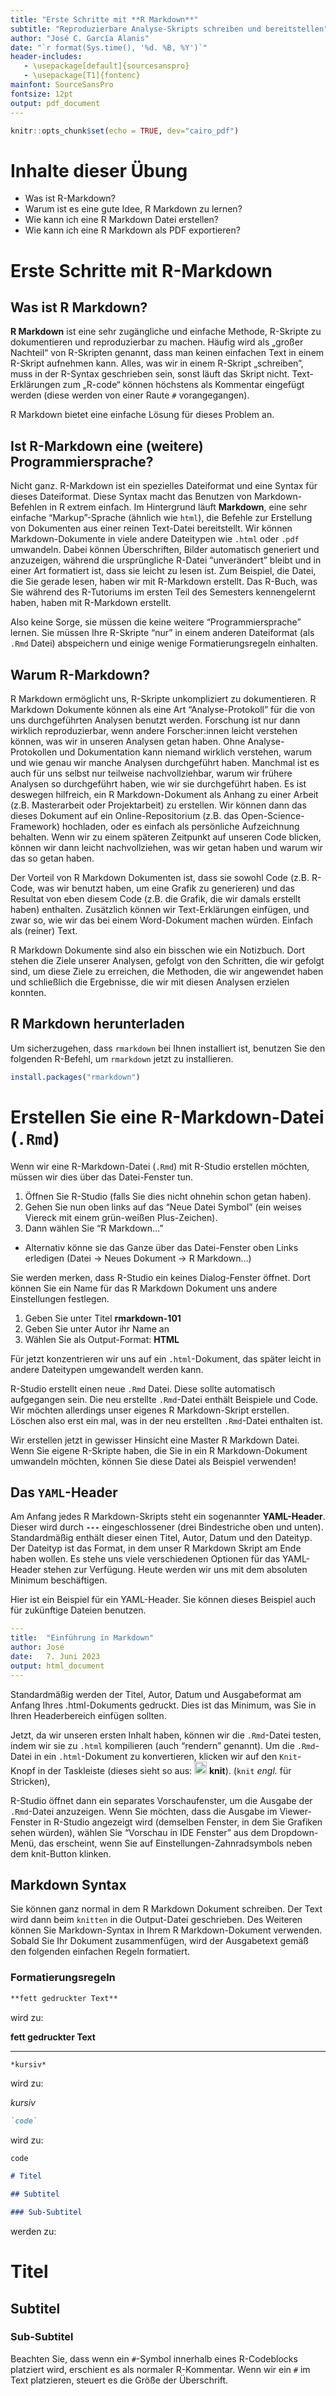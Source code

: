 ```yaml
---
title: "Erste Schritte mit **R Markdown**"
subtitle: "Reproduzierbare Analyse-Skripts schreiben und bereitstellen"
author: "José C. García Alanis"
date: "`r format(Sys.time(), '%d. %B, %Y')`"
header-includes:
   - \usepackage[default]{sourcesanspro}
   - \usepackage[T1]{fontenc}
mainfont: SourceSansPro
fontsize: 12pt
output: pdf_document
---
```


```r
knitr::opts_chunk$set(echo = TRUE, dev="cairo_pdf")
```

# Inhalte dieser Übung


- Was ist R-Markdown?
- Warum ist es eine gute Idee, R Markdown zu lernen?
- Wie kann ich eine R Markdown Datei erstellen?
- Wie kann ich eine R Markdown als PDF exportieren?

# Erste Schritte mit **R-Markdown**

## Was ist R Markdown?

**R Markdown** ist eine sehr zugängliche und einfache Methode, R-Skripte zu dokumentieren und reproduzierbar zu machen. Häufig wird als „großer Nachteil“ von R-Skripten genannt, dass man keinen einfachen Text in einem R-Skript aufnehmen kann. Alles, was wir in einem R-Skript „schreiben", muss in der R-Syntax geschrieben sein, sonst läuft das Skript nicht. Text-Erklärungen zum „R-code“ können höchstens als Kommentar eingefügt werden (diese werden von einer Raute `#` vorangegangen).

R Markdown bietet eine einfache Lösung für dieses Problem an.

## Ist R-Markdown eine (weitere) Programmiersprache?

Nicht ganz. R-Markdown ist ein spezielles Dateiformat und eine Syntax für dieses Dateiformat. Diese Syntax macht das Benutzen von Markdown-Befehlen in R extrem einfach. Im Hintergrund läuft **Markdown**, eine sehr einfache “Markup”-Sprache (ähnlich wie `html`), die Befehle zur Erstellung von Dokumenten aus einer reinen Text-Datei bereitstellt. Wir können Markdown-Dokumente in viele andere Dateitypen wie `.html` oder `.pdf` umwandeln. Dabei können Überschriften, Bilder automatisch generiert und anzuzeigen, während die ursprüngliche R-Datei "unverändert" bleibt und in einer Art formatiert ist, dass sie leicht zu lesen ist. Zum Beispiel, die Datei, die Sie gerade lesen, haben wir mit R-Markdown erstellt. Das R-Buch, was Sie während des R-Tutoriums im ersten Teil des Semesters kennengelernt haben, haben mit R-Markdown erstellt.

Also keine Sorge, sie müssen die keine weitere “Programmiersprache” lernen.
Sie müssen Ihre R-Skripte “nur” in einem anderen Dateiformat (als `.Rmd` Datei) abspeichern und einige wenige Formatierungsregeln einhalten.

## Warum R-Markdown?

R Markdown ermöglicht uns, R-Skripte unkompliziert zu dokumentieren.
R Markdown Dokumente können als eine Art "Analyse-Protokoll" für die von uns durchgeführten Analysen benutzt werden. Forschung ist nur dann wirklich reproduzierbar, wenn andere Forscher:innen leicht verstehen können, was wir in unseren Analysen getan haben. Ohne Analyse-Protokollen und Dokumentation kann niemand wirklich verstehen, warum und wie genau wir manche Analysen durchgeführt haben. Manchmal ist es auch für uns selbst nur teilweise nachvollziehbar, warum wir frühere Analysen so durchgeführt haben, wie wir sie durchgeführt haben. Es ist deswegen hilfreich, ein R Markdown-Dokument als Anhang zu einer Arbeit (z.B. Masterarbeit oder Projektarbeit) zu erstellen. Wir können dann das dieses Dokument auf ein Online-Repositorium (z.B. das Open-Science-Framework) hochladen, oder es einfach als persönliche Aufzeichnung behalten. Wenn wir zu einem späteren Zeitpunkt auf unseren Code blicken, können wir dann leicht nachvollziehen, was wir getan haben und warum wir das so getan haben.

Der Vorteil von R Markdown Dokumenten ist, dass sie sowohl Code (z.B. R-Code, was wir benutzt haben, um eine Grafik zu generieren) und das Resultat von eben diesem Code (z.B. die Grafik, die wir damals erstellt haben) enthalten. Zusätzlich können wir Text-Erklärungen einfügen, und zwar so, wie wir das bei einem Word-Dokument machen würden. Einfach als (reiner) Text.

R Markdown Dokumente sind also ein bisschen wie ein Notizbuch. Dort stehen die Ziele unserer Analysen, gefolgt von den Schritten, die wir gefolgt sind, um diese Ziele zu erreichen, die Methoden, die wir angewendet haben und schließlich die Ergebnisse, die wir mit diesen Analysen erzielen konnten.

## R Markdown herunterladen

Um sicherzugehen, dass `rmarkdown` bei Ihnen installiert ist, benutzen Sie den folgenden R-Befehl, um `rmarkdown` jetzt zu installieren.

```r
install.packages("rmarkdown")
```


# Erstellen Sie eine R-Markdown-Datei (`.Rmd`)

Wenn wir eine R-Markdown-Datei (`.Rmd`) mit R-Studio erstellen möchten, müssen wir dies über das Datei-Fenster tun.

1. Öffnen Sie R-Studio (falls Sie dies nicht ohnehin schon getan haben).
2. Gehen Sie nun oben links auf das “Neue Datei Symbol” (ein weises Viereck mit einem grün-weißen Plus-Zeichen).
3. Dann wählen Sie “R Markdown…”
- Alternativ könne sie das Ganze über das Datei-Fenster oben Links erledigen (Datei -> Neues Dokument -> R Markdown…)

Sie werden merken, dass R-Studio ein keines Dialog-Fenster öffnet. Dort können Sie ein Name für das R Markdown Dokument uns andere Einstellungen festlegen.

1. Geben Sie unter Titel **rmarkdown-101**
2. Geben Sie unter Autor ihr Name an
3. Wählen Sie als Output-Format: **HTML**

Für jetzt konzentrieren wir uns auf ein `.html`-Dokument, das später leicht in andere Dateitypen umgewandelt werden kann.

R-Studio erstellt einen neue `.Rmd` Datei. Diese sollte automatisch aufgegangen sein. Die neu erstellte `.Rmd`-Datei enthält Beispiele und Code. Wir möchten allerdings unser eigenes R Markdown-Skript erstellen. Löschen also erst ein mal, was in der neu erstellten `.Rmd`-Datei enthalten ist.

Wir erstellen jetzt in gewisser Hinsicht eine Master R Markdown Datei. Wenn Sie eigene R-Skripte haben, die Sie in ein R Markdown-Dokument umwandeln möchten, können Sie diese Datei als Beispiel verwenden!

## Das `YAML`-Header

Am Anfang jedes R Markdown-Skripts steht ein sogenannter **YAML-Header**. Dieser wird durch **`---`** eingeschlossener (drei Bindestriche oben und unten). Standardmäßig enthält dieser einen Titel, Autor, Datum und den Dateityp. Der Dateityp ist das Format, in dem unser R Markdown Skript am Ende haben wollen. Es stehe uns viele verschiedenen Optionen für das YAML-Header stehen zur Verfügung. Heute werden wir uns mit dem absoluten Minimum beschäftigen.

Hier ist ein Beispiel für ein YAML-Header. Sie können dieses Beispiel auch für zukünftige Dateien benutzen.

```yml
---
title:  "Einführung in Markdown"
author: José
date:   7. Juni 2023
output: html_document
---
```

Standardmäßig werden der Titel, Autor, Datum und Ausgabeformat am Anfang Ihres .html-Dokuments gedruckt. Dies ist das Minimum, was Sie in Ihren Headerbereich einfügen sollten.

Jetzt, da wir unseren ersten Inhalt haben, können wir die `.Rmd`-Datei testen, indem wir sie zu `.html` kompilieren (auch “rendern” genannt). Um die `.Rmd`-Datei in ein `.html`-Dokument zu konvertieren, klicken wir auf den `Knit`-Knopf in der Taskleiste (dieses sieht so aus: ![](RStudio_knit_icon.png){width=20, height=20} **knit**). (`knit` *engl.* für Stricken),

R-Studio öffnet dann ein separates Vorschaufenster, um die Ausgabe der `.Rmd`-Datei anzuzeigen. Wenn Sie möchten, dass die Ausgabe im Viewer-Fenster in R-Studio angezeigt wird (demselben Fenster, in dem Sie Grafiken sehen würden), wählen Sie "Vorschau in IDE Fenster" aus dem Dropdown-Menü, das erscheint, wenn Sie auf Einstellungen-Zahnradsymbols neben dem knit-Button klinken.

## Markdown Syntax

Sie können ganz normal in dem R Markdown Dokument schreiben. Der Text wird dann beim `knitten` in die Output-Datei geschrieben. Des Weiteren können Sie Markdown-Syntax in Ihrem R Markdown-Dokument verwenden. Sobald Sie Ihr Dokument zusammenfügen, wird der Ausgabetext gemäß den folgenden einfachen Regeln formatiert.

### Formatierungsregeln

```md
**fett gedruckter Text**
```

wird zu:

**fett gedruckter Text**

---

```md
*kursiv*
```

wird zu:

*kursiv*


```md
`code`
```

wird zu:

`code`

```md
# Titel

## Subtitel

### Sub-Subtitel
```

werden zu:

# Titel

## Subtitel

### Sub-Subtitel

Beachten Sie, dass wenn ein `#`-Symbol innerhalb eines R-Codeblocks platziert wird, erschient es als normaler R-Kommentar. Wenn wir ein `#` im Text platzieren, steuert es die Größe der Überschrift.

